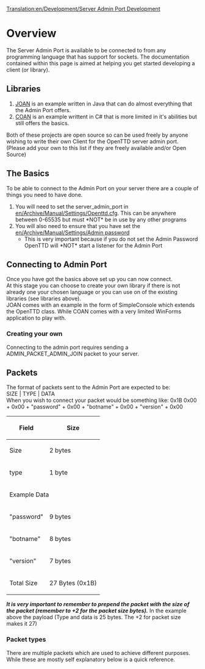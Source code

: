 [[Translation:en/Development/Server Admin Port Development]]
= Overview =
The Server Admin Port is available to be connected to from any programming language that has support for sockets. The documentation contained within this page is aimed at helping you get started developing a client (or library).

== Libraries ==
# [http://dev.openttdcoop.org/projects/joan JOAN] is an example written in Java that can do almost everything that the Admin Port offers.<br />
# [http://dev.openttdcoop.org/projects/coan COAN] is an example writtent in C# that is more limited in it's abilities but still offers the basics.<br /> 
Both of these projects are open source so can be used freely by anyone wishing to write their own Client for the OpenTTD server admin port.<br />
(Please add your own to this list if they are freely available and/or Open Source)

== The Basics ==
To be able to connect to the Admin Port on your server there are a couple of things you need to have done.

# You will need to set the server_admin_port in [[en/Archive/Manual/Settings/Openttd.cfg]]. This can be anywhere between 0-65535 but must *NOT* be in use by any other programs
# You will also need to ensure that you have set the [[en/Archive/Manual/Settings/Admin password]]
#* This is very important because if you do not set the Admin Password OpenTTD will *NOT* start a listener for the Admin Port

== Connecting to Admin Port ==
Once you have got the basics above set up you can now connect. <br />
At this stage you can choose to create your own library if there is not already one your chosen language or you can use on of the existing libraries (see libraries above). <br />
JOAN comes with an example in the form of SimpleConsole which extends the OpenTTD class. While COAN comes with a very limited WinForms application to play with.

=== Creating your own ===
Connecting to the admin port requires sending a ADMIN_PACKET_ADMIN_JOIN packet to your server.

== Packets ==
The format of packets sent to the Admin Port are expected to be: <br />
SIZE | TYPE | DATA <br />
When you wish to connect your packet would be something like:
0x1B 0x00 + 0x00 + "password" + 0x00 + "botname" + 0x00 + "version" + 0x00
{|
!Field!!Size
|-
|Size||2 bytes
|-
|type||1 byte
|-
!colspan="2"|Example Data
|-
|"password"||9 bytes
|-
|"botname"||8 bytes
|- 
|"version"|| 7 bytes
|-
|Total Size|| 27 Bytes (0x1B)
|}

'''''It is very important to remember to prepend the packet with the size of the packet (remember to +2 for the packet size bytes).''''' In the example above the payload (Type and data is 25 bytes. The +2 for packet size makes it 27)

=== Packet types ===
There are multiple packets which are used to achieve different purposes. While these are mostly self explanatory below is a quick reference.